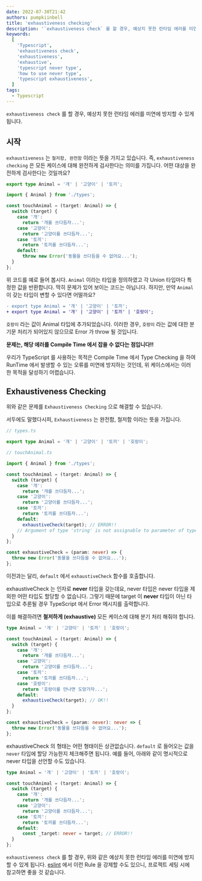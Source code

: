 ```yaml
---
date: 2022-07-30T21:42
authors: pumpkiinbell
title: 'exhaustiveness checking'
description: '`exhaustiveness check` 를 할 경우, 예상치 못한 런타임 에러를 미연에 방지할 수 있습니다.'
keywords:
  [
    'Typescript',
    'exhaustiveness check',
    'exhaustiveness',
    'exhaustive',
    'typescript never type',
    'how to use never type',
    'typescript exhaustiveness',
  ]
tags:
  - Typescript
---
```


`exhaustiveness check` 를 할 경우, 예상치 못한 런타임 에러를 미연에 방지할 수 있게 됩니다.

<!--truncate-->

## 시작

`exhaustiveness` 는 `철저함, 완전함` 이라는 뜻을 가지고 있습니다.
즉, `exhaustiveness checking` 은 모든 케이스에 대해 완전하게 검사한다는 의미를 가집니다.
어떤 대상을 완전하게 검사한다는 것일까요?

```ts title=types.ts
export type Animal = '개' | '고양이' | '토끼';
```

```ts title=touchAnimal.ts
import { Animal } from './types';

const touchAnimal = (target: Animal) => {
  switch (target) {
    case '개':
      return '개를 쓰다듬자...';
    case '고양이':
      return '고양이를 쓰다듬자...';
    case '토끼':
      return '토끼를 쓰다듬자...';
    default:
      throw new Error('동물을 쓰다듬을 수 없어요...');
  }
};
```

위 코드를 예로 들어 봅시다. `Animal` 이라는 타입을 정의하였고 각 Union 타입마다 특정한 값을 반환합니다.
딱히 문제가 있어 보이는 코드는 아닙니다. 하지만, 만약 `Animal` 이 갖는 타입이 변할 수 있다면 어떨까요?

```diff title=types.ts
- export type Animal = '개' | '고양이' | '토끼';
+ export type Animal = '개' | '고양이' | '토끼' | '호랑이';
```

`호랑이` 라는 값이 Animal 타입에 추가되었습니다.
이러한 경우, `호랑이` 라는 값에 대한 분기문 처리가 되어있지 않으므로 Error 가 throw 될 것입니다.

**문제는, 해당 에러를 Compile Time 에서 잡을 수 없다는 점입니다!!**

우리가 TypeScript 를 사용하는 목적은
Compile Time 에서 Type Checking 을 하여 RunTime 에서 발생할 수 있는 오류를 미연에 방지하는 것인데,
위 케이스에서는 이러한 목적을 달성하기 어렵습니다.

## Exhaustiveness Checking

위와 같은 문제를 `Exhaustiveness Checking` 으로 해결할 수 있습니다.

서두에도 말했다시피, `Exhaustiveness` 는 완전함, 철저함 이라는 뜻을 가집니다.

```ts
// types.ts

export type Animal = '개' | '고양이' | '토끼' | '호랑이';

// touchAnimal.ts

import { Animal } from './types';

const touchAnimal = (target: Animal) => {
  switch (target) {
    case '개':
      return '개를 쓰다듬자...';
    case '고양이':
      return '고양이를 쓰다듬자...';
    case '토끼':
      return '토끼를 쓰다듬자...';
    default:
      exhaustiveCheck(target); // ERROR!!
    // Argument of type 'string' is not assignable to parameter of type 'never'.
  }
};

const exhaustiveCheck = (param: never) => {
  throw new Error('동물을 쓰다듬을 수 없어요...');
};
```

이전과는 달리, `default` 에서 `exhaustiveCheck` 함수를 호출합니다.

exhaustiveCheck 는 인자로 **never** 타입을 갖는데요, never 타입은 never 타입을 제외한 어떤 타입도 할당할 수 없습니다.
그렇기 때문에 target 이 **never** 타입이 아닌 타입으로 추론될 경우 TypeScript 에서 Error 메시지를 출력합니다.

이를 해결하려면 **철저하게 (exhaustive)** 모든 케이스에 대해 분기 처리 해줘야 합니다.

```ts
type Animal = '개' | '고양이' | '토끼' | '호랑이';

const touchAnimal = (target: Animal) => {
  switch (target) {
    case '개':
      return '개를 쓰다듬자...';
    case '고양이':
      return '고양이를 쓰다듬자...';
    case '토끼':
      return '토끼를 쓰다듬자...';
    case '호랑이':
      return '호랑이를 만나면 도망가자...';
    default:
      exhaustiveCheck(target); // OK!!
  }
};

const exhaustiveCheck = (param: never): never => {
  throw new Error('동물을 쓰다듬을 수 없어요...');
};
```

exhaustiveCheck 의 형태는 어떤 형태이든 상관없습니다.
`default` 로 들어오는 값을 `never` 타입에 할당 가능한지 체크해주면 됩니다.
예를 들어, 아래와 같이 명시적으로 never 타입을 선언할 수도 있습니다.

```ts
type Animal = '개' | '고양이' | '토끼' | '호랑이';

const touchAnimal = (target: Animal) => {
  switch (target) {
    case '개':
      return '개를 쓰다듬자...';
    case '고양이':
      return '고양이를 쓰다듬자...';
    case '토끼':
      return '토끼를 쓰다듬자...';
    default:
      const _target: never = target; // ERROR!!
  }
};
```

`exhaustiveness check` 를 할 경우, 위와 같은 예상치 못한 런타임 에러를 미연에 방지할 수 있게 됩니다.
[eslint](https://github.com/typescript-eslint/typescript-eslint/blob/main/packages/eslint-plugin/docs/rules/switch-exhaustiveness-check.md)
에서 이런 Rule 을 강제할 수도 있으니, 프로젝트 세팅 시에 참고하면 좋을 것 같습니다.
